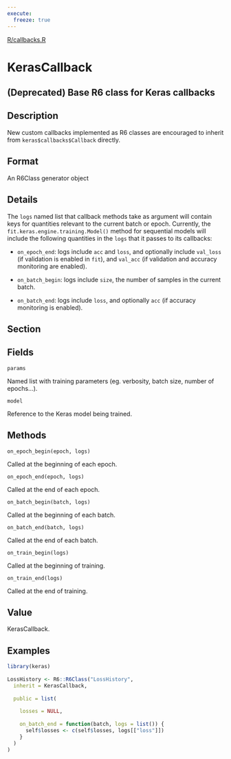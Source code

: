 ```yaml
---
execute:
  freeze: true
---
```


[R/callbacks.R](https://github.com/rstudio/keras//blob/main/R/callbacks.R#L605) 

# KerasCallback

## (Deprecated) Base R6 class for Keras callbacks

## Description
 New custom callbacks implemented as R6 classes are encouraged to inherit from `keras$callbacks$Callback` directly. 

## Format
 An R6Class generator object 



## Details

 The `logs` named list that callback methods take as argument will contain keys for quantities relevant to the current batch or epoch.  Currently, the `fit.keras.engine.training.Model()` method for sequential models will include the following quantities in the `logs` that it passes to its callbacks:  

- `on_epoch_end`: logs include `acc` and `loss`, and optionally include `val_loss` (if validation is enabled in `fit`), and `val_acc` (if validation and accuracy monitoring are enabled). 

- `on_batch_begin`: logs include `size`, the number of samples in the current batch. 

- `on_batch_end`: logs include `loss`, and optionally `acc` (if accuracy monitoring is enabled). 

 

## Section

## Fields

   

`params`

Named list with training parameters (eg. verbosity, batch size, number of epochs...).

 

 

`model`

Reference to the Keras model being trained.

 

## Methods

   

`on_epoch_begin(epoch, logs)`

Called at the beginning of each epoch.

 

`on_epoch_end(epoch, logs)`

Called at the end of each epoch.

 

`on_batch_begin(batch, logs)`

Called at the beginning of each batch.

 

`on_batch_end(batch, logs)`

Called at the end of each batch.

 

`on_train_begin(logs)`

Called at the beginning of training.

 

`on_train_end(logs)`

Called at the end of training.

  

## Value
 KerasCallback. 


## Examples
```r
 
library(keras) 
 
LossHistory <- R6::R6Class("LossHistory", 
  inherit = KerasCallback, 
 
  public = list( 
 
    losses = NULL, 
 
    on_batch_end = function(batch, logs = list()) { 
      self$losses <- c(self$losses, logs[["loss"]]) 
    } 
  ) 
) 
 
```


